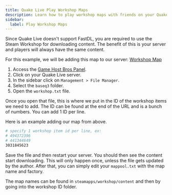 ```yaml
---
title: Quake Live Play Workshop Maps
description: Learn how to play workshop maps with friends on your Quake Live server.
sidebar:
  label: Play Workshop Maps
---
```


Since Quake Live doesn't support FastDL, you are required to use the Steam Workshop for downloading content. The benefit of this is your server and players will always have the same content.

For this example, we will be adding this map to our server: [Workshop Map](https://steamcommunity.com/sharedfiles/filedetails/?id=3031845623)

1. Access the [Game Host Bros Panel](https://panel.gamehostbros.com/).
2. Click on your Quake Live server.
3. In the sidebar click on `Management > File Manager`.
4. Select the `baseq3` folder.
5. Open the `workshop.txt` file.

Once you open that file, this is where we put in the ID of the workshop items we need to add. The ID can be found at the end of the URL and is a bunch of numbers. You can add 1 ID per line.

Here is an example adding our map from above.

```bash title="workshop.txt"
# specify 1 workshop item id per line, ex:
# 494372396
# 441344649
3031845623
```

Save the file and then restart your server. You should then see the content start downloading. This will only happen once, unless the file gets updated by the author. After that, you can simply edit your `mappool.txt` with the map name and factory.

The map names can be found in `steamapps/workshop/content` and then by going into the workshop ID folder.